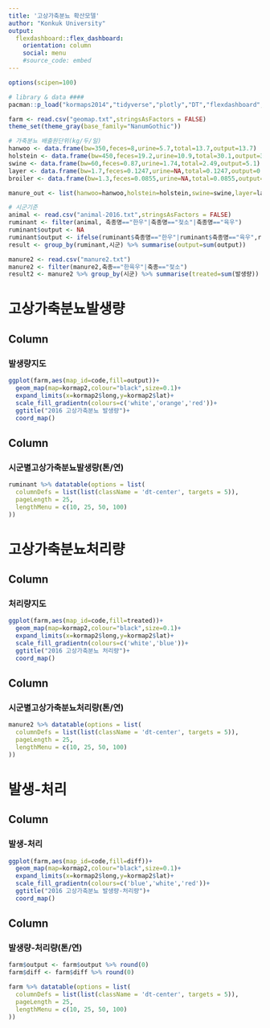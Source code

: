 ```yaml
---
title: '고상가축분뇨 확산모델'
author: "Konkuk University"
output: 
  flexdashboard::flex_dashboard:
    orientation: column
    social: menu
    #source_code: embed
---
```


```r
options(scipen=100)

# library & data ####
pacman::p_load("kormaps2014","tidyverse","plotly","DT","flexdashboard","knitr")

farm <- read.csv("geomap.txt",stringsAsFactors = FALSE)
theme_set(theme_gray(base_family="NanumGothic"))

# 가축분뇨 배출원단위(kg/두/일)
hanwoo <- data.frame(bw=350,feces=8,urine=5.7,total=13.7,output=13.7)
holstein <- data.frame(bw=450,feces=19.2,urine=10.9,total=30.1,output=37.7)
swine <- data.frame(bw=60,feces=0.87,urine=1.74,total=2.49,output=5.1)
layer <- data.frame(bw=1.7,feces=0.1247,urine=NA,total=0.1247,output=0.1247)
broiler <- data.frame(bw=1.3,feces=0.0855,urine=NA,total=0.0855,output=0.0855)

manure_out <- list(hanwoo=hanwoo,holstein=holstein,swine=swine,layer=layer,broiler=broiler)

# 시군기준
animal <- read.csv("animal-2016.txt",stringsAsFactors = FALSE)
ruminant <- filter(animal, 축종명=="한우"|축종명=="젖소"|축종명=="육우")
ruminant$output <- NA
ruminant$output <- ifelse(ruminant$축종명=="한우"|ruminant$축종명=="육우",ruminant$규모*manure_out$hanwoo$output/1000*365,ruminant$규모*manure_out$holstein$output/1000*365)
result <- group_by(ruminant,시군) %>% summarise(output=sum(output))

manure2 <- read.csv("manure2.txt")
manure2 <- filter(manure2,축종=="한육우"|축종=="젖소")
result2 <- manure2 %>% group_by(시군) %>% summarise(treated=sum(발생량))

```

고상가축분뇨발생량
=======================================================================

Column 
-----------------------------------------------------------------------
### 발생량지도  
```r
ggplot(farm,aes(map_id=code,fill=output))+
  geom_map(map=kormap2,colour="black",size=0.1)+
  expand_limits(x=kormap2$long,y=kormap2$lat)+
  scale_fill_gradientn(colours=c('white','orange','red'))+
  ggtitle("2016 고상가축분뇨 발생량")+
  coord_map()
```

Column 
-----------------------------------------------------------------------
### 시군별고상가축분뇨발생량(톤/연)  
```r

ruminant %>% datatable(options = list(
  columnDefs = list(list(className = 'dt-center', targets = 5)),
  pageLength = 25,
  lengthMenu = c(10, 25, 50, 100)
))

```

고상가축분뇨처리량
=======================================================================

Column 
-----------------------------------------------------------------------
### 처리량지도  
```r
ggplot(farm,aes(map_id=code,fill=treated))+
  geom_map(map=kormap2,colour="black",size=0.1)+
  expand_limits(x=kormap2$long,y=kormap2$lat)+
  scale_fill_gradientn(colours=c('white','blue'))+
  ggtitle("2016 고상가축분뇨 처리량")+
  coord_map()
```

Column 
-----------------------------------------------------------------------
### 시군별고상가축분뇨처리량(톤/연)  
```r

manure2 %>% datatable(options = list(
  columnDefs = list(list(className = 'dt-center', targets = 5)),
  pageLength = 25,
  lengthMenu = c(10, 25, 50, 100)
))

```

발생-처리
=======================================================================

Column 
-----------------------------------------------------------------------
### 발생-처리  
```r
ggplot(farm,aes(map_id=code,fill=diff))+
  geom_map(map=kormap2,colour="black",size=0.1)+
  expand_limits(x=kormap2$long,y=kormap2$lat)+
  scale_fill_gradientn(colours=c('blue','white','red'))+
  ggtitle("2016 고상가축분뇨 발생량-처리량")+
  coord_map()
```

Column 
-----------------------------------------------------------------------
### 발생량-처리량(톤/연)  
```r

farm$output <- farm$output %>% round(0)
farm$diff <- farm$diff %>% round(0)

farm %>% datatable(options = list(
  columnDefs = list(list(className = 'dt-center', targets = 5)),
  pageLength = 25,
  lengthMenu = c(10, 25, 50, 100)
))

```
